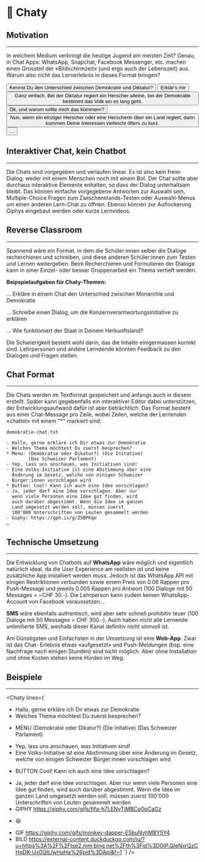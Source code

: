 
# 💬 Chaty

## Motivation

---

In welchem Medium verbringt die heutige Jugend am meisten Zeit? Genau, in Chat Apps:
WhatsApp, Snapchat, Facebook Messenger, etc. machen einen Grossteil der «Bildschirmzeit»
(und ergo auch der Lebenszeit) aus. Warum also nicht das Lernerlebnis in dieses Format
bringen?

<Info>


<Flex flexDirection="column" alignItems="flex-start">
<Button variant="outline" bg="#04B404" my={2}>
  Kennst Du den Unterschied zwischen Demokratie und Diktatur?
</Button>


<Button variant="small" bg="#2E9AFE" alignSelf="flex-end">
  Erklär's mir
</Button>

<Button variant="outline" bg="#04B404" my={2} textAlign="left">
  Ganz einfach. Bei der Diktatur regiert ein Herscher alleine, bei der
  Demokratie bestimmt das Volk wo es lang geht.
</Button>

<Button variant="small" bg="#2E9AFE" alignSelf="flex-end">
  Ok, und warum sollte mich das kümmern?
</Button>

<Button variant="outline" bg="#04B404" my={2} textAlign="left">
  Nun, wenn ein einziger Herscher oder eine Herscherin über ein Land regiert,
  dann kommen Deine Interessen vielleicht öfters zu kurz.
</Button>

<Button variant="small" bg="#2E9AFE" alignSelf="flex-end">
  …
</Button>
</Flex>


</Info>


## Interaktiver Chat, kein Chatbot

---

Die Chats sind vorgegeben und verlaufen linear. Es ist also kein freier Dialog,
weder mit einem Menschen noch mit einem Bot. Der Chat sollte aber durchaus interaktive
Elemente enhalten, so dass der Dialog unterhaltsam bleibt. Das können einfache
vorgegebene Antworten zur Auswahl sein, Multiple-Choice Fragen zum Zwischenstands-Testen
oder Auswahl-Menus um einen anderen Lern-Chat zu öffnen. Ebenso können zur Auflockerung
Giphys eingebaut werden oder kurze Lernvideos.

## Reverse Classroom

---

Spannend wäre ein Format, in dem die Schüler:innen selber die Dialoge recherchieren und
schreiben, und diese anderen Schüler:innen zum Testen und Lernen weitergeben.
Beim Recherchieren und Formulieren der Dialoge kann in einer Einzel- oder besser
Gruppenarbeit ein Thema vertieft werden.

<Info>


**Beipspielaufgaben für Chaty-Themen:**

… Erkläre in einem Chat den Unterschied zwischen Monarchie und Demokratie

… Schreibe einen Dialog, um die Konzernverantwortungsinitiative zu erklären

… Wie funktioniert der Staat in Deinem Herkunftsland?

</Info>


Die Schwierigkeit besteht wohl darin, das die Inhalte einigermassen korrekt sind.
Lehrpersonen und andere Lerndende könnten Feedback zu den Dialogen und Fragen stellen.

## Chat Format

---

Die Chats werden im Textformat gespeichert und anfangs auch in diesem erstellt. Später
kann gegebenfalls ein interaktiver Editor dabei unterstützen, der Entwicklungsaufwand
dafür ist aber beträchtlich. Das Format besteht aus einer Chat-Message pro Zeile, wobei
Zeilen, welche der Lernenden «chattet» mit einem "\*" markiert sind:

<Info>


```
demokratie-chat.txt

- Hallo, gerne erkläre ich Dir etwas zur Demokratie
- Welches Thema möchtest Du zuerst besprechen?
* Menu: (Demokratie oder Dikatur?) (Die Initative)
        (Das Schweizer Parlament)
- Yep, lass uns anschauen, was Initiativen sind!
- Eine Volks-Initiative ist eine Abstimmung über eine
  Änderung im Gesetz, welche von einigen Schweizer
  Bürger:innen vorschlagen wird
* Button: Cool! Kann ich auch eine Idee vorschlagen?
- Ja, jeder darf eine Idee vorschlagen. Aber nur
  wenn viele Personen eine Idee gut finden, wird
  auch darüber abgestimmt. Wenn die Idee im ganzen
  Land umgesetzt werden soll, müssen zuerst
  100'000 Unterschriften von Leuten gesammelt werden
- Giphy: https://gph.is/g/Z5BPKqo
…
```

</Info>


## Technische Umsetzung

---

Die Entwicklung von Chatbots auf **WhatsApp** wäre möglich und eigentlich natürlich ideal,
da die User Experience am reellsten ist und keine zusätzliche App installiert werden muss.
Jedoch ist das WhatsApp API mit einigen Restriktionen verbunden sowie einem Preis von
0.08 Rappen pro Push-Message und jeweils 0.005 Rappen pro Antwort
(100 Dialoge mit 50 Messages = ~CHF 30.-). Die Lehrperson kann zudem keinen WhatsApp-
Account von Facebook voraussetzen...

**SMS** wäre ebenfalls authentisch, wird aber sehr schnell prohibitiv teuer (100 Dialoge
mit 50 Messages = CHF 300.-). Auch haben nicht alle Lernende unlimitierte SMS, weshalb
dieser Kanal definitiv nicht sinnvoll ist.

Am Günstigsten und Einfachsten in der Umsetzung ist eine **Web-App**. Zwar ist das Chat-
Erlebnis etwas «aufgesetzt» und Push-Meldungen (bsp. eine Nachfrage nach einigen Stunden)
sind nicht möglich. Aber ohne Installation und ohne Kosten stehen keine Hürden im Weg.

## Beispiele

---

<Chaty
  lines={`
- Hallo, gerne erkläre ich Dir etwas zur Demokratie
- Welches Thema möchtest Du zuerst besprechen?
* MENU (Demokratie oder Dikatur?) (Die Initative) (Das Schweizer Parlament)
- Yep, lass uns anschauen, was Initiativen sind!
- Eine Volks-Initiative ist eine Abstimmung über eine Änderung im Gesetz, welche von einigen Schweizer Bürger:innen vorschlagen wird
* BUTTON Cool! Kann ich auch eine Idee vorschlagen?
- Ja, jeder darf eine Idee vorschlagen. Aber nur wenn viele Personen eine Idee gut finden, wird auch darüber abgestimmt. Wenn die Idee im ganzen Land umgesetzt werden soll, müssen zuerst 100'000 Unterschriften von Leuten gesammelt werden
- GIPHY https://giphy.com/gifs/fifa-h7LENyTiMBCp0pCaGz
* 😆
- GIF https://giphy.com/gifs/monkey-dapper-E5buNvhM8Y5Y4
- BILD https://external-content.duckduckgo.com/iu/?u=https%3A%2F%2Ftse2.mm.bing.net%2Fth%3Fid%3DOIP.QIeNxrQzCHqDK-Ux0QtLlwHaHa%26pid%3DApi&f=1
`}
/>
